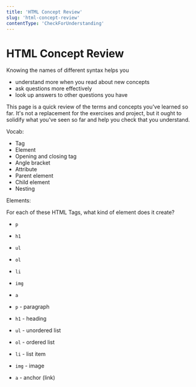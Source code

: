 ```yaml
---
title: 'HTML Concept Review'
slug: 'html-concept-review'
contentType: 'CheckForUnderstanding'
---
```


# HTML Concept Review

Knowing the names of different syntax helps you

- understand more when you read about new concepts
- ask questions more effectively
- look up answers to other questions you have

This page is a quick review of the terms and concepts you've learned so far. It's not a replacement
for the exercises and project, but it ought to solidify what you've seen so far and help you check
that you understand.

Vocab:

- Tag
- Element
- Opening and closing tag
- Angle bracket
- Attribute
- Parent element
- Child element
- Nesting

Elements:

For each of these HTML Tags, what kind of element does it create?

- `p`
- `h1`
- `ul`
- `ol`
- `li`
- `img`
- `a`

- `p` - paragraph
- `h1` - heading
- `ul` - unordered list
- `ol` - ordered list
- `li` - list item
- `img` - image
- `a` - anchor (link)
